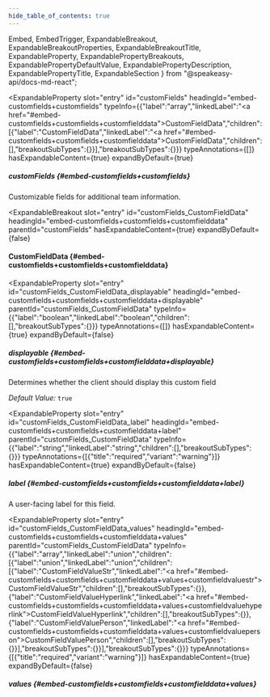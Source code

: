 ```yaml
---
hide_table_of_contents: true
---
```

  Embed,
  EmbedTrigger,
  ExpandableBreakout,
  ExpandableBreakoutProperties,
  ExpandableBreakoutTitle,
  ExpandableProperty,
  ExpandablePropertyBreakouts,
  ExpandablePropertyDefaultValue,
  ExpandablePropertyDescription,
  ExpandablePropertyTitle,
  ExpandableSection
} from "@speakeasy-api/docs-md-react";

<ExpandableSection>

<ExpandableProperty
  slot="entry"
  id="customFields"
  headingId="embed-customfields+customfields"
  typeInfo={{"label":"array","linkedLabel":"<a href=\"#embed-customfields+customfields+customfielddata\">CustomFieldData</a>","children":[{"label":"CustomFieldData","linkedLabel":"<a href=\"#embed-customfields+customfields+customfielddata\">CustomFieldData</a>","children":[],"breakoutSubTypes":{}}],"breakoutSubTypes":{}}}
  typeAnnotations={[]}
  hasExpandableContent={true}
  expandByDefault={true}
>

<ExpandablePropertyTitle slot="title">

##### customFields \{#embed-customfields+customfields\}

</ExpandablePropertyTitle>

<ExpandablePropertyDescription slot="description">

Customizable fields for additional team information.

</ExpandablePropertyDescription>

<ExpandablePropertyBreakouts slot="breakouts">

<ExpandableBreakout
  slot="entry"
  id="customFields_CustomFieldData"
  headingId="embed-customfields+customfields+customfielddata"
  parentId="customFields"
  hasExpandableContent={true}
  expandByDefault={false}
>

<ExpandableBreakoutTitle slot="title">

#### CustomFieldData \{#embed-customfields+customfields+customfielddata\}

</ExpandableBreakoutTitle>

<ExpandableBreakoutProperties slot="properties">

<ExpandableProperty
  slot="entry"
  id="customFields_CustomFieldData_displayable"
  headingId="embed-customfields+customfields+customfielddata+displayable"
  parentId="customFields_CustomFieldData"
  typeInfo={{"label":"boolean","linkedLabel":"boolean","children":[],"breakoutSubTypes":{}}}
  typeAnnotations={[]}
  hasExpandableContent={true}
  expandByDefault={false}
>

<ExpandablePropertyTitle slot="title">

##### displayable \{#embed-customfields+customfields+customfielddata+displayable\}

</ExpandablePropertyTitle>

<ExpandablePropertyDescription slot="description">

Determines whether the client should display this custom field

</ExpandablePropertyDescription>

<ExpandablePropertyDefaultValue slot="defaultValue">

_Default Value:_ `true`

</ExpandablePropertyDefaultValue>

</ExpandableProperty>

<ExpandableProperty
  slot="entry"
  id="customFields_CustomFieldData_label"
  headingId="embed-customfields+customfields+customfielddata+label"
  parentId="customFields_CustomFieldData"
  typeInfo={{"label":"string","linkedLabel":"string","children":[],"breakoutSubTypes":{}}}
  typeAnnotations={[{"title":"required","variant":"warning"}]}
  hasExpandableContent={true}
  expandByDefault={false}
>

<ExpandablePropertyTitle slot="title">

##### label \{#embed-customfields+customfields+customfielddata+label\}

</ExpandablePropertyTitle>

<ExpandablePropertyDescription slot="description">

A user-facing label for this field.

</ExpandablePropertyDescription>

</ExpandableProperty>

<ExpandableProperty
  slot="entry"
  id="customFields_CustomFieldData_values"
  headingId="embed-customfields+customfields+customfielddata+values"
  parentId="customFields_CustomFieldData"
  typeInfo={{"label":"array","linkedLabel":"union","children":[{"label":"union","linkedLabel":"union","children":[{"label":"CustomFieldValueStr","linkedLabel":"<a href=\"#embed-customfields+customfields+customfielddata+values+customfieldvaluestr\">CustomFieldValueStr</a>","children":[],"breakoutSubTypes":{}},{"label":"CustomFieldValueHyperlink","linkedLabel":"<a href=\"#embed-customfields+customfields+customfielddata+values+customfieldvaluehyperlink\">CustomFieldValueHyperlink</a>","children":[],"breakoutSubTypes":{}},{"label":"CustomFieldValuePerson","linkedLabel":"<a href=\"#embed-customfields+customfields+customfielddata+values+customfieldvalueperson\">CustomFieldValuePerson</a>","children":[],"breakoutSubTypes":{}}],"breakoutSubTypes":{}}],"breakoutSubTypes":{}}}
  typeAnnotations={[{"title":"required","variant":"warning"}]}
  hasExpandableContent={true}
  expandByDefault={false}
>

<ExpandablePropertyTitle slot="title">

##### values \{#embed-customfields+customfields+customfielddata+values\}

</ExpandablePropertyTitle>

<Embed slot="embed">

<EmbedTrigger slot="trigger" embedTitle="values" triggerText="View values details">

<Embedvalues />

</EmbedTrigger>

</Embed>

</ExpandableProperty>

</ExpandableBreakoutProperties>

</ExpandableBreakout>

</ExpandablePropertyBreakouts>

</ExpandableProperty>

</ExpandableSection>